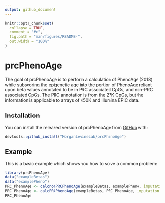 ```yaml
---
output: github_document
---
```


<!-- README.md is generated from README.Rmd. Please edit that file -->

```r
knitr::opts_chunk$set(
  collapse = TRUE,
  comment = "#>",
  fig.path = "man/figures/README-",
  out.width = "100%"
)
```

# prcPhenoAge

<!-- badges: start -->
<!-- badges: end -->

The goal of prcPhenoAge is to perform a calculation of PhenoAge (2018) while subscoring the epigenetic age into the portion of PhenoAge reliant upon beta values annotated to be in PRC associated CpGs, and non-PRC associated CpGs. The PRC annotation is from the 27K CpGs, but the information is applicable to arrays of 450K and Illumina EPIC data.

## Installation

You can install the released version of prcPhenoAge from [GitHub](https://github.com/MorganLevineLab/prcPhenoAge) with:

``` r
devtools::github_install("MorganLevineLab/prcPhenoAge")
```

## Example

This is a basic example which shows you how to solve a common problem:

```r
library(prcPhenoAge)
data("exampleBetas")
data("examplePheno")
PRC_PhenoAge <- calcnonPRCPhenoAge(exampleBetas, examplePheno, imputation = F)
PRC_PhenoAge <- calcPRCPhenoAge(exampleBetas, PRC_PhenoAge, imputation = F)
PRC_PhenoAge
```

